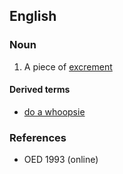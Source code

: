 ==English==

===Noun===
{{en-noun}}

#{{context|UK|childish}} A piece of [[excrement]]

====Derived terms====
*[[do a whoopsie]]

===References===
*OED 1993 (online)